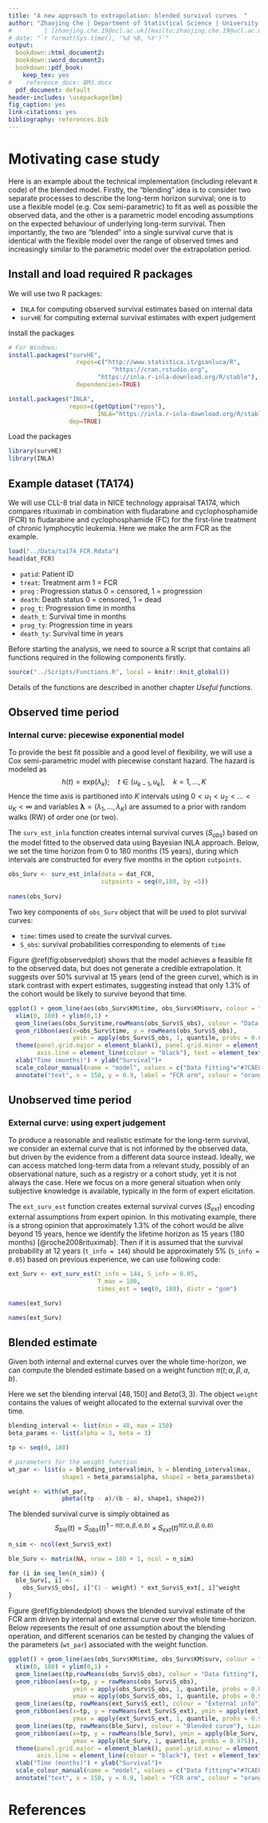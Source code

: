 ```yaml
---
title: "A new approach to extrapolation: blended survival curves  "
author: "Zhaojing Che | Department of Statistical Science | University College London"
#         | [zhaojing.che.19@ucl.ac.uk](mailto:zhaojing.che.19@ucl.ac.uk)
# date: "`r format(Sys.time(), '%d %B, %Y')`"
output:
  bookdown::html_document2:
  bookdown::word_document2:
  bookdown::pdf_book:
    keep_tex: yes
#    reference_docx: BMJ.docx
  pdf_document: default
header-includes: \usepackage{bm}
fig_caption: yes
link-citations: yes
bibliography: references.bib 
---
```


# Motivating case study  {-}

Here is an example about the technical implementation (including relevant `R` code) of the blended model. Firstly, the “blending” idea is to consider two separate processes to describe the long-term
horizon survival; one is to use a flexible model (e.g. Cox semi-parametric) to fit as well as possible the observed data, and the other is a parametric model encoding assumptions on the expected behaviour of underlying long-term survival. Then importantly, the two are “blended” into a single survival curve that is identical with the flexible model over the range of observed times and increasingly similar to the parametric model over the extrapolation period.  

## Install and load required R packages {-}

We will use two R packages:

- `INLA`    for computing observed survival estimates based on internal data 
- `survHE`  for computing external survival estimates with expert judgement

Install the packages
```r
# For Windows:
install.packages("survHE",
	               repos=c("http://www.statistica.it/gianluca/R",
		                     "https://cran.rstudio.org",
                         "https://inla.r-inla-download.org/R/stable"),
	               dependencies=TRUE)

install.packages("INLA",
                 repos=c(getOption("repos"),
                         INLA="https://inla.r-inla-download.org/R/stable"),
                 dep=TRUE)
```

Load the packages
```r
library(survHE)
library(INLA)
```

## Example dataset (TA174)    {-}
We will use CLL-8 trial data in NICE technology appraisal TA174, which compares rituximab in combination with fludarabine and cyclophosphamide
(FCR) to fludarabine and cyclophosphamide (FC) for the first-line treatment of chronic lymphocytic leukemia. Here we make the arm FCR as the example.
 
```r
load("../Data/ta174_FCR.Rdata")
head(dat_FCR)
```
- `patid`: Patient ID
- `treat`: Treatment arm 1 = FCR
- `prog` : Progression status 0 = censored, 1 = progression
- `death`: Death status 0 = censored, 1 = dead
- `prog_t`: Progression time in months
- `death_t`: Survival time in months
- `prog_ty`: Progression time in years
- `death_ty`: Survival time in years

Before starting the analysis, we need to source a R script that contains all functions required in the following components firstly.   
```r
source("../Scripts/Functions.R", local = knitr::knit_global())
```
Details of the functions are described in another chapter *Useful functions*. 

##  Observed time period   {-}

### Internal curve: piecewise exponential model  {-}

To provide the best fit possible and a good level of flexibility, we will use a Cox semi-parametric model with piecewise constant hazard. The hazard is modeled as 
$$ h(t) = \text{exp}(\lambda_{k}); \quad t\in (u_{k-1}, u_k], \quad k = 1, \ldots, K $$
Hence the time axis is partitioned into $K$ intervals using $0<u_1<u_2<\ldots<u_K<\infty$ and variables $\mathbf{\lambda} = (\lambda_1, \ldots, \lambda_K)$ are assumed to a prior with random walks (RW) of order one (or two). 

The `surv_est_inla` function creates internal survival curves ($S_{obs}$) based on the model fitted to the observed data using Bayesian INLA approach. Below, we set the time horizon from 0 to 180 months (15 years), during which intervals are constructed for every five months in the option `cutpoints`.   

```r
obs_Surv <- surv_est_inla(data = dat_FCR, 
                          cutpoints = seq(0,180, by =5))
                          
names(obs_Surv)
```

Two key components of `obs_Surv` object that will be used to plot survival curves:

- `time`:  times used to create the survival curves.
- `S_obs`: survival probabilities corresponding to elements of `time`

Figure \@ref(fig:observedplot) shows that the model achieves a
feasible fit to the observed data, but does not generate a credible extrapolation. It suggests over 50% survival at 15 years (end of the green curve), which is in stark contrast with
expert estimates, suggesting instead that only 1.3% of the cohort would be likely to survive beyond that
time. 


```r
ggplot() + geom_line(aes(obs_Surv$KM$time, obs_Surv$KM$surv, colour = "Kaplan-Meier"), size = 1.25, linetype = "dashed")+
  xlim(0, 180) + ylim(0,1) +
  geom_line(aes(obs_Surv$time,rowMeans(obs_Surv$S_obs), colour = "Data fitting"), size = 1)+
  geom_ribbon(aes(x=obs_Surv$time, y = rowMeans(obs_Surv$S_obs),
                  ymin = apply(obs_Surv$S_obs, 1, quantile, probs = 0.025),ymax = apply(obs_Surv$S_obs, 1, quantile, probs = 0.975)), alpha = 0.1)+
  theme(panel.grid.major = element_blank(), panel.grid.minor = element_blank(), panel.background = element_blank(),
        axis.line = element_line(colour = "black"), text = element_text(size = 8))+
  xlab("Time (months)") + ylab("Survival")+
  scale_colour_manual(name = "model", values = c("Data fitting"="#7CAE00", "Kaplan-Meier"="brown"))+
  annotate("text", x = 150, y = 0.9, label = "FCR arm", colour = "orange", fontface = 2)
```

##  Unobserved time period   {-}

### External curve: using expert judgement  {-}

To produce a reasonable and realistic estimate for the long-term survival, we consider an external curve that is not informed by the observed data, but driven by the evidence from a different data source instead. Ideally, we can access matched long-term data from a relevant study, possibly of an observational nature, such as a registry or a cohort study, yet it is not always the case. Here we focus on a more general situation when only subjective knowledge is available, typically in the form of expert elicitation.    

The `ext_surv_est` function creates external survival curves ($S_{ext}$) encoding external assumptions from expert opinion. In this motivating example, there is a strong opinion that approximately 1.3% of the cohort would be alive beyond 15 years, hence we identify the lifetime horizon as 15 years (180 months) [@roche2008rituximab]. Then if it is assumed that the survival probability at 12 years (`t_info = 144`) should be approximately 5% (`S_info = 0.05`) based on previous experience, we can use following code:

```r
ext_Surv <- ext_surv_est(t_info = 144, S_info = 0.05, 
                         T_max = 180, 
                         times_est = seq(0, 180), distr = "gom")

names(ext_Surv)
```

```r
names(ext_Surv)
```

## Blended estimate      {-}

Given both internal and external curves over the whole time-horizon, we can compute the blended estimate based on a weight function $\pi(t; \alpha, \beta, a, b)$. 

Here we set the blending interval $[48, 150]$ and $Beta(3, 3)$. The object `weight` contains the values of weight allocated to the external survival over the time.  
```r
blending_interval <- list(min = 48, max = 150)
beta_params <- list(alpha = 3, beta = 3)

tp <- seq(0, 180)

# parameters for the weight function
wt_par <- list(a = blending_interval$min, b = blending_interval$max,
               shape1 = beta_params$alpha, shape2 = beta_params$beta) 

weight <- with(wt_par,
               pbeta((tp - a)/(b - a), shape1, shape2))
```

The blended survival curve is simply obtained as
$$S_{ble}(t) = S_{obs}(t)^{1-\pi(t; \alpha, \beta, a, b)}\times S_{ext}(t)^{\pi(t;\alpha, \beta, a, b)} $$
```r
n_sim <- ncol(ext_Surv$S_ext)

ble_Surv <- matrix(NA, nrow = 180 + 1, ncol = n_sim)

for (i in seq_len(n_sim)) {
  ble_Surv[, i] <-
    obs_Surv$S_obs[, i]^(1 - weight) * ext_Surv$S_ext[, i]^weight
}

```

Figure \@ref(fig:blendedplot) shows the blended survival estimate of the FCR arm driven by internal and external curve over the whole time-horizon. Below represents the result of one assumption about the blending operation, and different scenarios can be tested by changing the values of the parameters (`wt_par`) associated with the weight function.

```r
ggplot() + geom_line(aes(obs_Surv$KM$time, obs_Surv$KM$surv, colour = "Kaplan-Meier"), size = 1.25, linetype = "dashed")+
  xlim(0, 180) + ylim(0,1) +
  geom_line(aes(tp,rowMeans(obs_Surv$S_obs), colour = "Data fitting"), size = 1, linetype = "twodash")+
  geom_ribbon(aes(x=tp, y = rowMeans(obs_Surv$S_obs),
                  ymin = apply(obs_Surv$S_obs, 1, quantile, probs = 0.025),
                  ymax = apply(obs_Surv$S_obs, 1, quantile, probs = 0.975)), alpha = 0.1)+
  geom_line(aes(tp, rowMeans(ext_Surv$S_ext), colour = "External info"), size = 1, linetype = "longdash")+
  geom_ribbon(aes(x=tp, y = rowMeans(ext_Surv$S_ext), ymin = apply(ext_Surv$S_ext, 1, quantile, probs = 0.025),
                  ymax = apply(ext_Surv$S_ext, 1, quantile, probs = 0.975)), alpha = 0.1)+
  geom_line(aes(tp, rowMeans(ble_Surv), colour = "Blended curve"), size = 1.25)+
  geom_ribbon(aes(x=tp, y = rowMeans(ble_Surv), ymin = apply(ble_Surv, 1, quantile, probs = 0.025),
                  ymax = apply(ble_Surv, 1, quantile, probs = 0.975)), alpha = 0.1)+
  theme(panel.grid.major = element_blank(), panel.grid.minor = element_blank(), panel.background = element_blank(),
        axis.line = element_line(colour = "black"), text = element_text(size = 8))+
  xlab("Time (months)") + ylab("Survival")+
  scale_colour_manual(name = "model", values = c("Data fitting"="#7CAE00", "External info"="#00BFC4", "Blended curve"="#F8766D", "Kaplan-Meier"="brown"))+
  annotate("text", x = 150, y = 0.9, label = "FCR arm", colour = "orange", fontface = 2)

```

# References {-}
